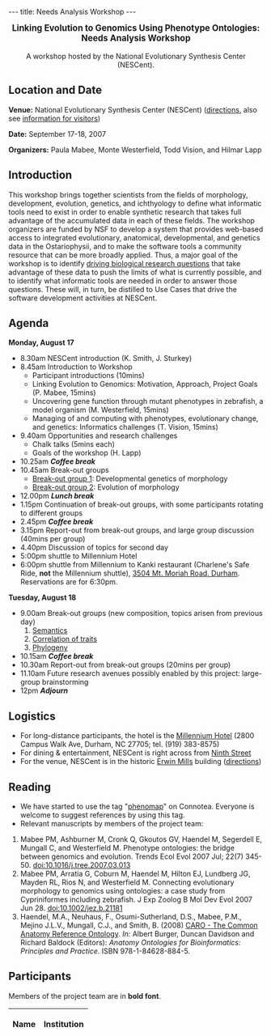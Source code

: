 ---
title: Needs Analysis Workshop
---

<center><big>'''Linking Evolution to Genomics Using Phenotype Ontologies:'''<br/>'''Needs Analysis Workshop'''</big><br/><br/>A workshop hosted by the National Evolutionary Synthesis Center (NESCent).</center>

==Location and Date==

'''Venue:''' National Evolutionary Synthesis Center (NESCent) (<span class="plainlinks">[http://www.nescent.org/about/directions.php directions]</span>, also see <span class="plainlinks">[http://www.nescent.org/about/information.php information for visitors]</span>)

'''Date:''' September 17-18, 2007 

'''Organizers:''' Paula Mabee, Monte Westerfield, Todd Vision, and Hilmar Lapp

==Introduction==

This workshop brings together scientists from the fields of morphology, development, evolution, genetics, and ichthyology to define what informatic tools need to exist in order to enable synthetic research that takes full advantage of the accumulated data in each of these fields.  The workshop organizers are funded by NSF to develop a system that provides web-based access to integrated evolutionary, anatomical, developmental, and genetics data in the Ostariophysii, and to make the software tools a community resource that can be more broadly applied.  Thus, a major goal of the workshop is to identify [[Driving Research Questions|driving biological research questions]] that take advantage of these data to push the limits of what is currently possible, and to identify what informatic tools are needed in order to answer those questions.  These will, in turn, be distilled to Use Cases that drive the software development activities at NESCent.

==Agenda==

'''Monday, August 17'''

* 8.30am NESCent introduction (K. Smith, J. Sturkey)
* 8.45am Introduction to Workshop
** Participant introductions (10mins)
** Linking Evolution to Genomics: Motivation, Approach, Project Goals (P. Mabee, 15mins)
** Uncovering gene function through mutant phenotypes in zebrafish, a model organism (M. Westerfield, 15mins)
** Managing of and computing with phenotypes, evolutionary change, and genetics: Informatics challenges (T. Vision, 15mins)
* 9.40am Opportunities and research challenges
** Chalk talks (5mins each)
** Goals of the workshop (H. Lapp)
* 10.25am '''''Coffee break'''''
* 10.45am Break-out groups
** [[Needs Analysis Workshop/Breakout group 1|Break-out group 1]]: Developmental genetics of morphology
** [[Needs Analysis Workshop/Breakout group 2|Break-out group 2]]: Evolution of morphology
* 12.00pm '''''Lunch break'''''
* 1.15pm Continuation of break-out groups, with some participants rotating to different groups
* 2.45pm '''''Coffee break'''''
* 3.15pm Report-out from break-out groups, and large group discussion (40mins per group)
* 4.40pm Discussion of topics for second day
* 5:00pm shuttle to Millennium Hotel
* 6:00pm shuttle from Millennium to Kanki restaurant (Charlene's Safe Ride, '''not''' the Millennium shuttle), [http://maps.google.com/maps?f=q&hl=en&geocode=&q=3504+Mount+Moriah+Rd,+Durham,+NC+27707&sll=35.950357,-78.97007&sspn=0.091161,0.11158&ie=UTF8&z=16&iwloc=addr&om=1 3504 Mt. Moriah Road, Durham].  Reservations are for 6:30pm.

'''Tuesday, August 18'''

* 9.00am Break-out groups (new composition, topics arisen from previous day)
*# [[NAW Semantics Break-out|Semantics]]
*# [[NAW Correlation Break-out|Correlation of traits]]
*# [[NAW Phylogeny Break-out|Phylogeny]]
* 10.15am '''''Coffee break'''''
* 10.30am Report-out from break-out groups (20mins per group)
* 11.10am Future research avenues possibly enabled by this project: large-group brainstorming
* 12pm '''''Adjourn'''''

==Logistics==

* For long-distance participants, the hotel is the [http://www.millenniumhotels.com/MCIL.nsf/LU_HOTELDOC/113$$HotelDescription?OpenDocument Millennium Hotel] (2800 Campus Walk Ave, Durham, NC  27705; tel. (919) 383-8575)
* For dining & entertainment, NESCent is right across from [http://www.ninthst.com/ Ninth Street]
* For the venue, NESCent is in the historic [http://www.owdna.org/mill.htm Erwin Mills] building (<span class="plainlinks">[http://www.nescent.org/about/directions.php directions]</span>)

==Reading==

* We have started to use the tag "<span class="plainlinks">[http://www.connotea.org/tag/phenomap phenomap]</span>" on Connotea. Everyone is welcome to suggest references by using this tag.
* Relevant manuscripts by members of the project team: 
# Mabee PM, Ashburner M, Cronk Q, Gkoutos GV, Haendel M, Segerdell E, Mungall C, and Westerfield M. Phenotype ontologies: the bridge between genomics and evolution. Trends Ecol Evol 2007 Jul; 22(7) 345-50. [http://dx.doi.org/10.1016/j.tree.2007.03.013 doi:10.1016/j.tree.2007.03.013] 
# Mabee PM, Arratia G, Coburn M, Haendel M, Hilton EJ, Lundberg JG, Mayden RL, Rios N, and Westerfield M. Connecting evolutionary morphology to genomics using ontologies: a case study from Cypriniformes including zebrafish. J Exp Zoolog B Mol Dev Evol 2007 Jun 28. [http://dx.doi.org/10.1002/jez.b.21181 doi:10.1002/jez.b.21181]
# Haendel, M.A., Neuhaus, F., Osumi-Sutherland, D.S., Mabee, P.M., Mejino J.L.V., Mungall, C.J., and Smith, B. (2008) [[Media:Caroreprint.pdf|CARO - The Common Anatomy Reference Ontology]]. ''In:'' Albert Burger, Duncan Davidson and Richard Baldock (Editors): ''Anatomy Ontologies for Bioinformatics: Principles and Practice''. ISBN 978-1-84628-884-5.

==Participants==

Members of the project team are in '''bold font'''.

{| border="1" cellpadding="3" cellspacing="0"
|-
! Name !! Institution
{{EventParticipant|Abzhanov|Arhat|abzhanov%40fas%2eharvard%2eedu|Department of Organismic and Evolutionary Biology, Harvard University|}}
{{EventParticipant|Balhoff|Jim|balhoff%40nescent%2eorg|NESCent|'''}}
{{EventParticipant|Dahdul|Wasila|dahdul%40acnatsci%2eorg|Department of Ichthyology, Academy of Natural Sciences|'''}}
{{EventParticipant|Hanken|Jim|hanken%40oeb%2eharvard%2eedu|Museum of Comparative Zoology, Harvard University|}}
{{EventParticipant|Hoekstra|Hopi|hoekstra%40oeb%2eharvard%2eedu|Department of Organismic and Evolutionary Biology, Harvard University|}}
{{EventParticipant|Hofmann|Hans|hans%40mail%2eutexas%2eedu|Dept. Integrative Biology, University of Texas at Austin|}}
{{EventParticipant|Jockusch|Elizabeth|elizabeth%2ejockusch%40uconn%2eedu|Department of Ecology & Evolutionary Biology, University of Connecticut|}}
{{EventParticipant|Kellogg|Elizabeth|kellogge%40msx%2eumsl%2eedu|Dept. of Biology, University of Missouri - St. Louis|}}
{{EventParticipant|Kimmel|Chuck|kimmel%40uoneuro%2euoregon%2eedu|Institute of Neuroscience, University of Oregon|}}
{{EventParticipant|Lapp|Hilmar|hlapp%40nescent%2eorg|NESCent|'''}}
{{EventParticipant|Lundberg|John|lundberg%40acnatsci%2eorg |Department of Ichthyology, Academy of Natural Sciences|'''}}
{{EventParticipant|Mabee|Paula|pmabee%40usd%2eedu|University of South Dakota|'''}}
{{EventParticipant|Mast|Austin|amast%40bio%2efsu%2eedu|Department of Biological Science, Florida State University|}}
{{EventParticipant|Midford|Peter|petermidford%40yahoo%2ecom|Dept. of Ecology and Evolutionary Biology, University of Kansas|'''}}
{{EventParticipant|Stern|David|dstern%40princeton%2eedu|Department of Ecology and Evolutionary Biology, Princeton University|}}
{{EventParticipant|Vision|Todd|tjv%40bio%2eunc%2eedu|NESCent, and Department of Biology, University of North Carolina at Chapel Hill|'''}}
{{EventParticipant|Wagner|Gunter|gunter%2ewagner%40yale%2eedu|Yale University|}}
{{EventParticipant|Westerfield|Monte|monte%40uoneuro%2euoregon%2eedu|Zebrafish Information Network (ZFIN) and Institute of Neuroscience, University of Oregon|'''}}
|}